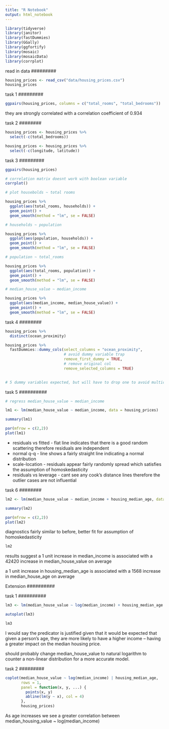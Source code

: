 ```yaml
---
title: "R Notebook"
output: html_notebook
---
```


```r
library(tidyverse)
library(janitor)
library(fastDummies)
library(GGally)
library(ggfortify)
library(mosaic)
library(mosaicData)
library(corrplot)
```


#########
read in data
#########

```r
housing_prices <- read_csv("data/housing_prices.csv")
housing_prices
```

#########
task 1
#########

```r
ggpairs(housing_prices, columns = c("total_rooms", "total_bedrooms"))
```

they are strongly correlated with a correlation coefficient of 0.934

########
task 2
########

```r
housing_prices <- housing_prices %>% 
  select(-c(total_bedrooms))

housing_prices <- housing_prices %>% 
  select(-c(longitude, latitude))
```


#########
task 3
#########

```r
ggpairs(housing_prices)

# correlation matrix doesnt work with boolean variable
corrplot()

```

```r

# plot housebolds ~ total rooms

housing_prices %>% 
  ggplot(aes(total_rooms, households)) +
  geom_point() +
  geom_smooth(method = "lm", se = FALSE)

# households ~ population

housing_prices %>% 
  ggplot(aes(population, households)) +
  geom_point() +
  geom_smooth(method = "lm", se = FALSE)

# population ~ total_rooms 

housing_prices %>% 
  ggplot(aes(total_rooms, population)) +
  geom_point() +
  geom_smooth(method = "lm", se = FALSE)

# median_house_value ~ median_income

housing_prices %>% 
  ggplot(aes(median_income, median_house_value)) +
  geom_point() +
  geom_smooth(method = "lm", se = FALSE)

```

########
task 4
########

```r
housing_prices %>% 
  distinct(ocean_proximity)

housing_prices %>% 
  fastDummies::dummy_cols(select_columns = "ocean_proximity",
                          # avoid dummy variable trap
                          remove_first_dummy = TRUE, 
                          # remove original col
                          remove_selected_columns = TRUE)
  

# 5 dummy variables expected, but will have to drop one to avoid multicollinearity
```

##########
task 5
##########

```r
# regress median_house_value ~ median_income

lm1 <- lm(median_house_value ~ median_income, data = housing_prices)

summary(lm1)

par(mfrow = c(2,2))
plot(lm1)
```

- residuals vs fitted - flat line indicates that there is a good random scattering
therefore residuals are independent
- normal q-q - line shows a fairly straight line indicating a normal distribution
- scale-location - residuals appear fairly randomly spread which satisfies the 
assumption of homoskedasticity
- residuals vs leverage - cant see any cook's distance lines therefore the outlier
cases are not influential 


########
task 6 
########

```r
lm2 <- lm(median_house_value ~ median_income + housing_median_age, data = housing_prices)

summary(lm2)

par(mfrow = c(2,2))
plot(lm2)
```

diagnostics fairly similar to before, better fit for assumption of homoskedasticity 

```r
lm2
```

results suggest a 1 unit increase in median_income is associated with a 42420
increase in median_house_value on average 

a 1 unit increase in housing_median_age is associated with a 1568 increase in 
median_house_age on average


##########
Extension
##########

##########
task 1
##########



```r
lm3 <- lm(median_house_value ~ log(median_income) + housing_median_age + population + log(median_income):housing_median_age, data = housing_prices)

autoplot(lm3)

lm3
```


I would say the predicator is justified given that it would be expected that
given a person's age, they are more likely to have a higher income -- having a 
greater impact on the median housing price. 

should probably change median_house_value to natural logarithm to counter a 
non-linear distribution for a more accurate model. 


#########
task 2 
#########

```r
coplot(median_house_value ~ log(median_income) | housing_median_age,
       rows = 1,
       panel = function(x, y, ...) {
         points(x, y)
         abline(lm(y ~ x), col = 4)
       },
       housing_prices)
```

As age increases we see a greater correlation between median_housing_value ~ log(median_income)